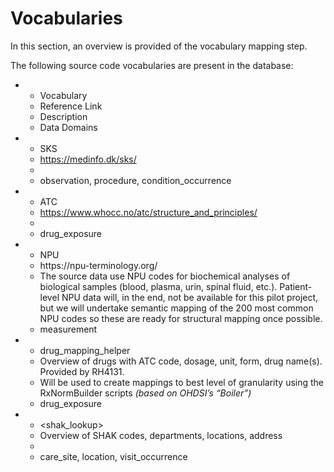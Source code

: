 # Vocabularies {#vocabulary-mapping}

In this section, an overview is provided of the vocabulary mapping step.  

The following source code vocabularies are present in the database: 

::: list-table
-

    -   Vocabulary 
    -   Reference Link 
    -   Description 
    -   Data Domains 

-

    -   SKS
    -   <https://medinfo.dk/sks/>
    -    
    -   observation, procedure, condition_occurrence

-

    -   ATC
    -   <https://www.whocc.no/atc/structure_and_principles/>
    -
    -   drug_exposure

-

    -   NPU
    -   https://npu-terminology.org/
    -   The source data use NPU codes for biochemical analyses of biological
        samples (blood, plasma, urin, spinal fluid, etc.). Patient-level NPU
        data will, in the end, not be available for this pilot project, but we
        will undertake semantic mapping of the 200 most common NPU codes so
        these are ready for structural mapping once possible.
    -   measurement

-

    -   drug_mapping_helper
    -   Overview of drugs with ATC code, dosage, unit, form, drug name(s).
        Provided by RH4131.
    -   Will be used to create mappings to best level of granularity using the
        RxNormBuilder scripts *(based on OHDSI's "Boiler")*
    -   drug_exposure

-

    -   \<shak_lookup\>
    -   Overview of SHAK codes, departments, locations, address
    -
    -   care_site, location, visit_occurrence
:::
